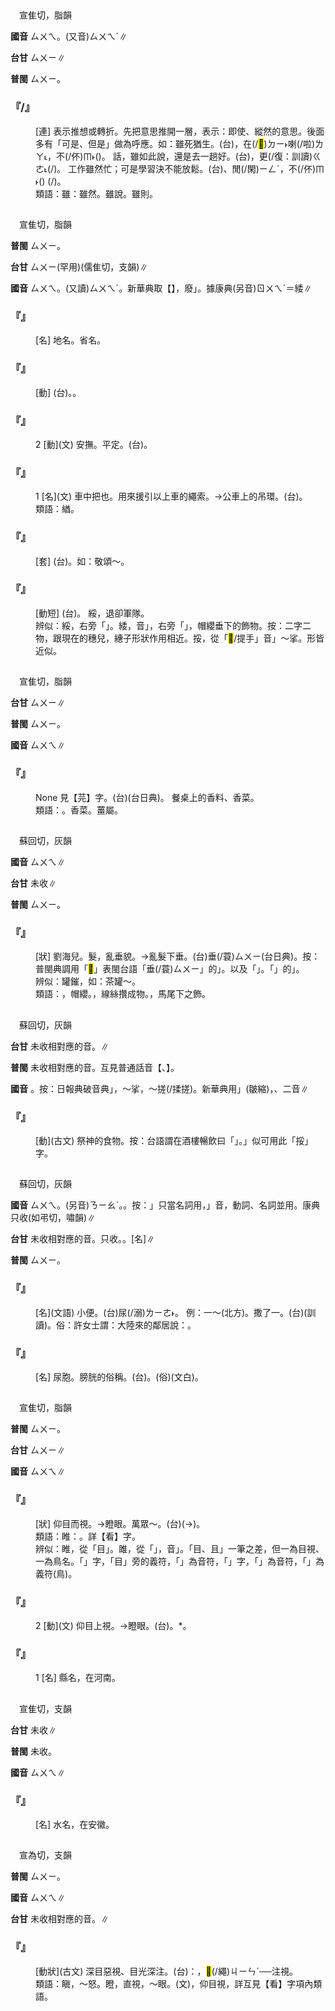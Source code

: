 
=={{ruby|雖|ㄙㄨㄟ}}==

　宣隹切，脂韻

'''國音''' <rt>ㄙㄨㄟ</rt>。(又音)<rt>ㄙㄨㄟˊ</rt>∥

'''台甘''' <rt>ㄙㄨㄧ</rt>∥

'''普閩''' <rt>ㄙㄨㄧ</rt>。

    

==='''『{{ruby|雖|ㄙㄨㄟ}}/{{ruby|雖|ㄙㄨㄟ}}{{ruby|然|ㄖㄢˊ}}』'''===
: [連] 表示推想或轉折。先把意思推開一層，表示：即使、縱然的意思。後面多有「可是、但是」做為呼應。如：雖死猶生。(台){{ruby|人|ㄌㄤˊ}}，{{ruby|雖|ㄙㄨㄧ}}{{ruby|然|ㆢㄧㄢˊ}}{{ruby|/|ㄌㄧㄢˊ}}{{ruby|已|ㄧˋ}}{{ruby|經|ㄍㄧㄥ}}{{ruby|無|ㆠㄜˊ}}在(/<mark>&#xf9853;</mark>)<rt>ㄉㄧ˫</rt>{{ruby|咧|ㄌㆤ˪}}喇(/啦)<rt>ㄌㄚ˪</rt>，不(/伓)<rt>ㆬ˫</rt>{{ruby|過|ㄍㄨㆷ ͘}}{{ruby|猶|ㄧㄠˋ}}{{ruby|親|ㄑㄧㄣ}}{{ruby|像|ㄑㄧㆫ˫}}{{ruby|/|ㄑㄧㆧ˫}}{{ruby|在|ㄗㄞ˫}}{{ruby|生|ㄒㄧㄥ}}{{ruby|/|ㄒㆪ}}({{ruby|對|ㄉㄨㄧ˪}}{{ruby|人|ㄌㄤˊ}}{{ruby|有|ㄨ˫}}{{ruby|好|ㄏㄜˋ}}{{ruby|丌|ㆤ}}{{ruby|影|ㄧㄥˋ}}{{ruby|響|ㄏㄧㆲˋ}})。 話，雖如此說，還是去一趟好。(台){{ruby|話|ㄨㆤ˫}}{{ruby|雖|ㄙㄨㄧ}}{{ruby|然|ㆢㄧㄢˊ}}{{ruby|/|ㄌㄧㄢˊ}}{{ruby|是|ㄒㄧ˫}}{{ruby|按|ㄢ˪}}{{ruby|爾|ㄋㄧ}}{{ruby|/|ㄋㆤ}}{{ruby|講|ㄍㆲˋ}}，{{ruby|猶|ㄧㄠˋ}}更(/復：訓讀)<rt>ㄍㄜ˪</rt>{{ruby|/|ㄍㄜㆷ}}{{ruby|是|ㄒㄧ˫}}(/{{ruby|猶|ㄧㄨˊ}}{{ruby|原|ㆣㄨㄢˊ}}{{ruby|是|ㄒㄧ˫}}){{ruby|去|ㄎㄧ˪}}{{ruby|行|ㄍㄧㆩˊ}}{{ruby|一|ㄐㄧㆵ ͘}}{{ruby|畷|·ㄗㄨㄚ˫}}{{ruby|較|ㄎㄚㆷ}}{{ruby|好|ㄏㄜˋ}}。 工作雖然忙；可是學習決不能放鬆。(台){{ruby|功|ㄍㆲ}}{{ruby|課|ㄎㄜ˪}}、{{ruby|工|ㄍㄤ}}{{ruby|作|ㄗㆦㆶ}}{{ruby|雖|ㄙㄨㄧ}}{{ruby|然|ㆢㄧㄢˊ}}{{ruby|/|ㄌㄧㄢˊ}}{{ruby|真|ㄐㄧㄣ}}{{ruby|無|ㆠㄜˊ}}閒(/閑)<rt>ㄧㄥˊ</rt>，不(/伓)<rt>ㆬ˫</rt>{{ruby|過|ㄍㄨㆷ ͘}}{{ruby|學|ㄏㄚㆶ ͘}}{{ruby|習|ㄒㄧㆵ ͘}}({{ruby|功|ㄍㆲ}}{{ruby|課|ㄎㄜ˪}}){{ruby|絕|ㄗㄨㄚㆵ ͘}}{{ruby|對|ㄉㄨㄧ˪}}{{ruby|<mark>&#xffa45;</mark>|ㆠㆤ˫}}{{ruby|/|ㆠㄨㆤ˫}} {{ruby|用|ㄧㄥ˫}}{{ruby|/|ㄧㆲ˫}}{{ruby|得|ㄉㄧㆵ}}{{ruby|放|ㄅㄤ˪}}{{ruby|鬆|ㄙㄤ}}(/{{ruby|放|ㄅㄤ˪}}{{ruby|冗|ㄌㄧㄥ˫}}){{ruby|去|ㄎㄧ˪}}。
:類語：雖：雖然。雖說。雖則。
:
    

=={{ruby|綏|ㄙㄨㄟ}}==

　宣隹切，脂韻

'''普閩''' <rt>ㄙㄨㄧ</rt>。

'''台甘''' <rt>ㄙㄨㄧ</rt>{{ruby|。|ㆡㄨㄧ}}(罕用)(儒隹切，支韻)∥

'''國音''' <rt>ㄙㄨㄟ</rt>。(又讀)<rt>ㄙㄨㄟˊ</rt>。新華典取【{{ruby|綏|ㄙㄨㄟˊ}}】，廢{{ruby|「|ㄙㄨㄟ}}」。據康典(另音)<rt>ㄖㄨㄟˊ</rt>＝緌∥

    

==='''『{{ruby|綏|ㄙㄨㄟ}}{{ruby|遠|ㄩㄢˇ}}』'''===
: [名] 地名。省名。
    

==='''『{{ruby|綏|ㄙㄨㄟ}}{{ruby|靖|ㄐㄧㄥˋ}}』'''===
: [動] (台){{ruby|綏|ㄙㄨㄧ}}{{ruby|靖|ㄐㄧㄥ˫}}。{{ruby|平|ㄅㄧㄥˊ}}{{ruby|定|ㄉㄧㄥ˫}}{{ruby|地|ㄉㄨㆤ˫}}{{ruby|/|ㄉㆤ˫}}{{ruby|方|ㄏㆲ}}{{ruby|保|ㄅㄜˋ}}{{ruby|持|ㄑㄧˊ}}{{ruby|百|ㄅㆤㆷ}}{{ruby|姓|ㄙㆥ˪}}{{ruby|/|ㄒㆪ˪}}{{ruby|丌|ㆤ}}{{ruby|安|ㄢ}}{{ruby|定|ㄉㄧㄥ˫}}。
    

==='''『{{ruby|綏|ㄙㄨㄟ}}』'''===
:2  [動](文) 安撫。平定。(台){{ruby|穩|ㄨㄣˋ}}{{ruby|定|ㄉㄧㄥ˫}}。
    

==='''『{{ruby|綏|ㄙㄨㄟ}}』'''===
:1  [名](文) 車中把也。用來援引以上車的繩索。→公車上的吊環。(台){{ruby|綏|ㄙㄨㄧ}}。
:類語：緧。
:
    

==='''『{{ruby|台|ㄊㄞˊ}}{{ruby|綏|ㄙㄨㄟ}}』'''===
: [套] (台){{ruby|書|ㄙㄨ}}{{ruby|信|ㄒㄧㄣ˪}}{{ruby|中|ㄉㄧㆲ}}{{ruby|祝|ㄐㄧㆦㆶ}}{{ruby|安|ㄢ}}{{ruby|定|ㄉㄧㄥ˫}}{{ruby|丌|ㆤ}}{{ruby|詞|ㄙㄨˊ}}。如：敬頌～。
    

==='''『{{ruby|交|ㄐㄧㄠ}}{{ruby|綏|ㄙㄨㄟ}}』'''===
: [動短] (台){{ruby|雙|ㄒㄧㄤ}}{{ruby|方|ㄏㆲ}}{{ruby|交|ㄍㄠ}}{{ruby|戰|ㄐㄧㄢ˪}}。 綏，退卻軍隊。
:辨似：綏，右旁「{{ruby|妥|ㄊㄨㄛˇ}}」。緌，音{{ruby|「|ㄖㄨㄟˊ}}」，右旁「{{ruby|委|ㄨㄟˇ}}」，帽纓垂下的飾物。按：二字二物，跟現在的穗兒，繐子形狀作用相近。挼，從「<mark>&#xf8fab;</mark>/提手」音{{ruby|「|ㄋㄨㄛˊ}}」～挲。形皆近似。
:
    

=={{ruby|荽|ㄙㄨㄟ}}==

　宣隹切，脂韻

'''台甘''' <rt>ㄙㄨㄧ</rt>∥

'''普閩''' <rt>ㄙㄨㄧ</rt>。

'''國音''' <rt>ㄙㄨㄟ</rt>∥

    

==='''『{{ruby|芫|ㄩㄢˊ}}{{ruby|荽|ㄙㄨㄟ}}』'''===
: None 見【芫】字。(台){{ruby|莞|ㄧㄢ}}{{ruby|荽|ㄙㄨㄧ}}(台日典)。 餐桌上的香料、香菜。
:類語：{{ruby|葰|ㄙㄨㄟ}}。香菜。薑屬。
:
    

=={{ruby|<mark>&#xf9268;</mark>|ㄙㄨㄟ}}==

　蘇回切，灰韻

'''國音''' <rt>ㄙㄨㄟ</rt>∥

'''台甘''' 未收∥

'''普閩''' <rt>ㄙㄨㄧ</rt>。

    

==='''『{{ruby|<mark>&#xf9268;</mark>|ㄙㄨㄟ}}』'''===
: [狀] 劉海兒。髮，亂垂貌。→亂髮下垂。(台){{ruby|頭|ㄊㄠˊ}}{{ruby|毛|ㄇㆦ}}{{ruby|/|ㄇㆭˊ}}垂(/蓑)<rt>ㄙㄨㄧ</rt>(台日典)。按：普閩典調用「<mark>&#xf9268;</mark>」表閩台語「{{ruby|毛|ㄇㆭˊ}}垂(/蓑)<rt>ㄙㄨㄧ</rt>」的{{ruby|「|ㄙㄨㄧ}}」。以及「{{ruby|旗|ㄍㄧˊ}}{{ruby|仔|ㄚ}}{{ruby|<mark>&#xf9268;</mark>|ㄙㄨㄧ}}」。{{ruby|燈|ㄉㄧㄥ}}「{{ruby|<mark>&#xf9268;</mark>|ㄙㄨㄧ}}」的{{ruby|「|ㄙㄨㄧ}}」。
:辨似：罐鏙，如：茶罐～。
:
:類語：{{ruby|綏|ㄙㄨㄟ}}，帽纓。{{ruby|穗|ㄙㄨㄟˋ}}，線絲攢成物。{{ruby|緧|ㄑㄧㄡ}}，馬尾下之飾。
:
    

=={{ruby|挼|ㄙㄨㄟ}}==

　蘇回切，灰韻

'''台甘''' 未收相對應的音。{{ruby|(台)|ㄌㄜˊ}}∥

'''普閩''' 未收相對應的音。互見普通話音【{{ruby|挼|ㄋㄨㄛˊ}}、{{ruby|挼|ㄖㄨㄛˊ}}】。

'''國音''' {{ruby|(文)|ㄙㄨㄟ}}。按：日報典破音典{{ruby|「|ㄙㄨㄟ}}{{ruby|、|ㄋㄨㄛˊ}}」，～挲{{ruby|。|ㄖㄨㄛˊ}}，～搓(/揉搓)。新華典用{{ruby|「|ㄖㄨㄚˊ}}」(皺縮)，{{ruby|揉|ㄖㄨㄛˊ}}、{{ruby|搓|ㄖㄨㄛˊ}}二音∥

    

==='''『{{ruby|挼|ㄙㄨㄟ}}』'''===
: [動](古文) 祭神的食物。按：台語謂在酒樓暢飲曰「{{ruby|( )|ㄙㄨㄧ}}{{ruby|酒|ㄐㄧㄨˋ}}」。{{ruby|「|ㄙㄨㄧ}}」似可用此「挼」字。
    

=={{ruby|尿|ㄙㄨㄟ}}==

　蘇回切，灰韻

'''國音''' <rt>ㄙㄨㄟ</rt>。(另音)<rt>ㄋㄧㄠˋ</rt>。{{ruby|(台)|ㄋㄧㄠ˫}}{{ruby|→|ㄌㄧㄠ˫}}。按：{{ruby|「|ㄙㄨㄟ}}」只當名詞用，{{ruby|「|ㄋㄧㄠˋ}}」音，動詞、名詞並用。康典只收(如弔切，嘯韻)∥

'''台甘''' 未收相對應的音。只收{{ruby|(文)|ㆢㄧㄠ˫}}{{ruby|、|ㄋㄧㄠ˫}}。{{ruby|(語)|ㆢㄧㄜ˫}}。[名]∥

'''普閩''' <rt>ㄙㄨㄧ</rt>。

    

==='''『{{ruby|尿|ㄙㄨㄟ}}』'''===
: [名](文語) 小便。(台)尿(/溺)<rt>ㄌㄧㄜ˫</rt>。 例：{{ruby|溺|ㄋㄧㄠˋ}}一{{ruby|脬|ㄆㄠ}}～(北方)。撒了一{{ruby|脬|ㄆㄠ}}{{ruby|溺|ㄋㄧㄠˋ}}。(台){{ruby|放|ㄅㄤ˪}}{{ruby|一|ㄐㄧㆵ ͘}}{{ruby|脬|ㄆㄨˊ}}{{ruby|尿|ㆢㄧㄜ˫}}{{ruby|/|ㄌㄧㄜ˫}}(訓讀)。俗：許女士謂：大陸來的鄰居說：{{ruby|撒|ㄙㄚ}}{{ruby|尿|ㄙㄨㄟˋ}}。
    

==='''『{{ruby|尿|ㄙㄨㄟ}}{{ruby|脬|ㄆㄠ}}』'''===
: [名] 尿胞。膀胱的俗稱。(台){{ruby|尿|ㆢㄧㄜ˫}}{{ruby|/|ㄌㄧㄜ˫}}{{ruby|帕|ㄆㆤ˪}}。(俗){{ruby|膀|ㄅㆲˊ}}{{ruby|胱|ㄍㆲ}}(文白)。
    

=={{ruby|睢|ㄙㄨㄟ}}==

　宣隹切，脂韻

'''普閩''' <rt>ㄙㄨㄧ</rt>。

'''台甘''' <rt>ㄙㄨㄧ</rt>∥

'''國音''' <rt>ㄙㄨㄟ</rt>∥

    

==='''『{{ruby|睢|ㄙㄨㄟ}}{{ruby|睢|ㄙㄨㄟ}}』'''===
: [狀] 仰目而視。→瞪眼。萬眾～。(台){{ruby|大|ㄉㄞ˫}}{{ruby|家|ㄍㆤ}}{{ruby|驚|ㄍㄧㄥ}}{{ruby|怪|ㄍㄨㄞ˪}}{{ruby|目|ㆠㄚㆶ ͘}}{{ruby|珠|ㄗㄨ}}(→{{ruby|睭|ㄐㄧㄨ}}){{ruby|扒|ㄅㆤㆷ}}{{ruby|大|ㄉㄨㄚ˫}}{{ruby|蕊|ㄌㄨㄧˋ}}{{ruby|<mark>&#xffa56;</mark>|ㄍㄧㆬ}}{{ruby|<mark>&#xffa56;</mark>|ㄍㄧㆬ}}{{ruby|相|ㄒㄧㆲ˪}}{{ruby|丌|ㆤ}}{{ruby|款|ㄎㄨㄢˋ}}。
:類語：睢：{{ruby|眭|ㄙㄨㄧ}}。詳【看】字。
:
:辨似：睢，從「目」。雎，從「{{ruby|且|ㄐㄩ}}」，音{{ruby|「|ㄗㄨ}}{{ruby|、|ㄑㄩ}}」。「目、且」一筆之差，但一為目視、一為鳥名。「{{ruby|睢|ㄙㄨㄟ}}」字，「目」旁的義符，「{{ruby|隹|ㄓㄨㄟ}}」為音符，「{{ruby|雎|ㄗㄨ}}{{ruby|/|ㄑㄩ}}」字，「{{ruby|且|ㄐㄩ}}」為音符，「{{ruby|隹|ㄓㄨㄟ}}」為義符(鳥)。
:
    

==='''『{{ruby|睢|ㄙㄨㄟ}}』'''===
:2  [動](文) 仰目上視。→瞪眼。(台){{ruby|<mark>&#xffb6a;</mark>|ㆣㄧㄣˊ}}。{{ruby|眼|ㆣㄧㄣˊ}}*。
    

==='''『{{ruby|睢|ㄙㄨㄟ}}』'''===
:1  [名] 縣名，在河南。
    

=={{ruby|濉|ㄙㄨㄟ}}==

　宣隹切，支韻

'''台甘''' 未收∥

'''普閩''' 未收。

'''國音''' <rt>ㄙㄨㄟ</rt>∥

    

==='''『{{ruby|濉|ㄙㄨㄟ}}』'''===
: [名] 水名，在安徽。
    

=={{ruby|眭|ㄙㄨㄟ}}==

　宣為切，支韻

'''普閩''' <rt>ㄙㄨㄧ</rt>。

'''國音''' <rt>ㄙㄨㄟ</rt>∥

'''台甘''' 未收相對應的音。{{ruby|(台)|ㄏㆤˊ}}{{ruby|、|ㄍㄨㄧ˪}}∥

    

==='''『{{ruby|眭|ㄙㄨㄟ}}』'''===
: [動狀](古文) 深目惡視、目光深注。(台){{ruby|見|ㄍㆪ˪}}：{{ruby|<mark>&#xffb6a;</mark>|ㆣㄧㄣˊ}}，<mark>&#xf9272;</mark>(/繩)<rt>ㄐㄧㄣˊ</rt>──注視。
:類語：瞋，～怒。瞪，直視，～眼。{{ruby|睢|ㄙㄨㄟ}}(文)，仰目視，詳互見【看】字項內類語。
:
    
